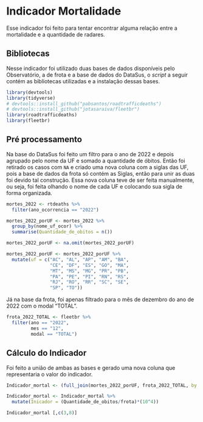 # Indicador Mortalidade  
Esse indicador foi feito para tentar encontrar alguma relação entre a mortalidade e a quantidade de radares.  

## Bibliotecas  
Nesse indicador foi utilizado duas bases de dados disponíveis pelo Observatório, a de frota e a base de dados do DataSus, o *script* a seguir contém as bibliotecas utilizadas e a instalação dessas bases.  
```r
library(devtools)
library(tidyverse)
# devtools::install_github("pabsantos/roadtrafficdeaths")
# devtools::install_github("jotasaraiva/fleetbr")
library(roadtrafficdeaths)
library(fleetbr)
```  
## Pré processamento  
Na base do DataSus foi feito um filtro para o ano de 2022 e depois agrupado pelo nome da UF e somado a quantidade de óbitos. Então foi retirado os casos com `NA` e criado uma nova coluna com a siglas das UF, pois a base de dados da frota só contém as Siglas, então para unir as duas foi devido tal construção. Essa nova coluna teve de ser feita manualmente, ou seja, foi feita olhando o nome de cada UF e colocando sua sigla de forma organizada.  
```r
mortes_2022 <- rtdeaths %>% 
  filter(ano_ocorrencia == "2022")

mortes_2022_porUF <- mortes_2022 %>% 
  group_by(nome_uf_ocor) %>% 
  summarise(Quantidade_de_obitos = n())

mortes_2022_porUF <- na.omit(mortes_2022_porUF)

mortes_2022_porUF <- mortes_2022_porUF %>% 
  mutate(uf = c("AC", "AL", "AP", "AM", "BA",
                "CE", "DF", "ES", "GO", "MA",
                "MT", "MS", "MG", "PR", "PB",
                "PA", "PE", "PI", "RN", "RS",
                "RJ", "RO", "RR", "SC", "SE", 
                "SP", "TO"))
```  
Já na base da frota, foi apenas filtrado para o mẽs de dezembro do ano de 2022 com o modal "TOTAL".  
```r
frota_2022_TOTAL <- fleetbr %>% 
  filter(ano == "2022",
         mes == "12",
         modal == "TOTAL")
```  
## Cálculo do Indicador  
Foi feito a união de ambas as bases e gerado uma nova coluna que representaria o valor do indicador.  

```r
Indicador_mortal <- (full_join(mortes_2022_porUF, frota_2022_TOTAL, by = "uf" ))

Indicador_mortal <- Indicador_mortal %>% 
  mutate(Inicador = (Quantidade_de_obitos/frota)*(10^4))

Indicador_mortal [,c(3,8)]
```






